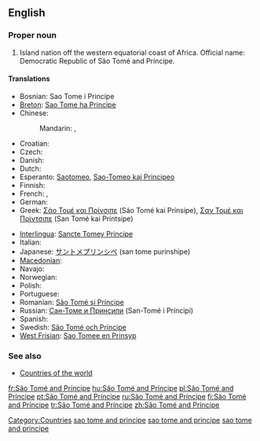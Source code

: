 {{wikipedia}}
==English==

===Proper noun===
{{en-proper noun}}

# Island nation off the western equatorial coast of Africa.  Official name: Democratic Republic of São Tomé and Príncipe.

====Translations====
{{trans-top|Democratic Republic of São Tomé and Príncipe}}
* Bosnian: Sao Tome i Principe {{m}}
* [[Breton]]: [[Sao Tome ha Principe]]
* Chinese:
*: Mandarin: {{t-|cmn|聖多美和普林西比|sc=Hani}}, {{t-|cmn|圣多美和普林西比|tr=Shèngduōměi hé Pǔlínxībǐ|sc=Hani}}
* Croatian: {{t+|hr|Sveti Toma i Princip|m}}
* Czech: {{t-|cs|Svatý Tomáš a Princův ostrov|m}}
* Danish: {{t-|da|São Tomé og Príncipe}}
* Dutch: {{t+|nl|Sao Tomé en Principe}}
* Esperanto: [[Saotomeo]], [[Sao-Tomeo kaj Principeo]]
* Finnish: {{t+|fi|São Tomé ja Príncipe}}
* French: {{t+|fr|Sao Tomé-et-Principe}}, {{t+|fr|São Tomé e Príncipe}}
* German: {{t+|de|São Tomé und Príncipe}}
* Greek: [[Σάο Τομέ και Πρίνσιπε]] (Sáo Tomé kai Prínsipe), [[Σαν Τομέ και Πρίντσιπε]] (San Tomé kai Príntsipe)
{{trans-mid}}
* [[Interlingua]]: [[Sancte Tomey Principe]]
* Italian: {{t-|it|São Tomé e Príncipe}}
* Japanese: [[サントメプリンシペ]] (san tome purinshipe)
* [[Macedonian]]: {{t|mk|Сао Томе и Принсипе|n|tr=Sáo Tóme i Prinsípe}}
* Navajo: {{tø|nv|São Tomé dóó Príncipe}}
* Norwegian: {{t+|no|São Tomé og Príncipe}}
* Polish: {{t+|pl|Wyspy Świętego Tomasza i Książęca}}
* Portuguese: {{t+|pt|São Tomé e Príncipe}}
* Romanian: [[São Tomé și Príncipe]]
* Russian: [[Сан-Томе и Принсипи]] (San-Tomé i Príncipi)
* Spanish: {{t+|es|Santo Tomé y Príncipe}}
* Swedish: [[São Tomé och Príncipe]]
* [[West Frisian]]: [[Sao Tomee en Prinsyp]]
{{trans-bottom}}

===See also===
* [[Appendix:Countries of the world|Countries of the world]]

[[Category:Countries]]
[[Category:English terms spelled with Ã|sao tome and principe]]
[[Category:English terms spelled with É|sao tome and principe]]
[[Category:English terms spelled with Í|sao tome and principe]]

[[fr:São Tomé and Príncipe]]
[[hu:São Tomé and Príncipe]]
[[pl:São Tomé and Príncipe]]
[[pt:São Tomé and Príncipe]]
[[ru:São Tomé and Príncipe]]
[[fi:São Tomé and Príncipe]]
[[tr:São Tomé and Príncipe]]
[[zh:São Tomé and Príncipe]]